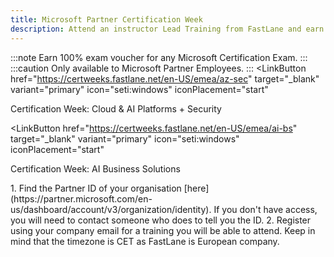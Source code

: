 ```yaml
---
title: Microsoft Partner Certification Week
description: Attend an instructor Lead Training from FastLane and earn a 100% off Microsoft exam voucher
---
```


:::note
Earn 100% exam voucher for any Microsoft Certification Exam.
:::
:::caution
Only available to Microsoft Partner Employees. 
:::
  <CardGrid>
<LinkButton
  href="https://certweeks.fastlane.net/en-US/emea/az-sec" target="_blank"
  variant="primary"
  icon="seti:windows"
  iconPlacement="start"
>
  Certification Week: Cloud & AI Platforms + Security
</LinkButton>

<LinkButton
  href="https://certweeks.fastlane.net/en-US/emea/ai-bs" target="_blank"
  variant="primary"
  icon="seti:windows"
  iconPlacement="start"
>
  Certification Week: AI Business Solutions
</LinkButton>

  </CardGrid>
<Steps>
  1. Find the Partner ID of your organisation [here](https://partner.microsoft.com/en-us/dashboard/account/v3/organization/identity). If you don't have access, you will need to contact someone who does to tell you the ID. 
  2. Register using your company email for a training you will be able to attend. Keep in mind that the timezone is CET as FastLane is European company. 
</Steps>

<LinkCard title="Microsoft Exam Study Materials Collection" href="https://certs.msfthub.wiki/wiki/" />

